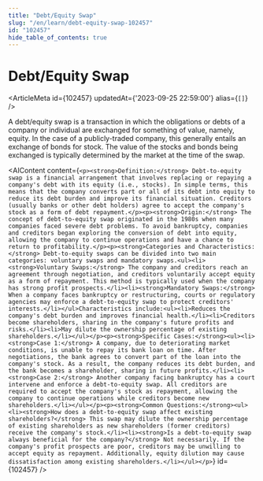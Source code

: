 ```yaml
---
title: "Debt/Equity Swap"
slug: "/en/learn/debt-equity-swap-102457"
id: "102457"
hide_table_of_contents: true
---
```



# Debt/Equity Swap

<ArticleMeta id={102457} updatedAt={'2023-09-25 22:59:00'} alias={`[]`} />
<div className='border-solid border-b border-t-0 my-4 border-[var(--ifm-color-gray-300)]' />

A debt/equity swap is a transaction in which the obligations or debts of a company or individual are exchanged for something of value, namely, equity. In the case of a publicly-traded company, this generally entails an exchange of bonds for stock. The value of the stocks and bonds being exchanged is typically determined by the market at the time of the swap.

<AIContent content={`<p><strong>Definition:</strong> Debt-to-equity swap is a financial arrangement that involves replacing or repaying a company's debt with its equity (i.e., stocks). In simple terms, this means that the company converts part or all of its debt into equity to reduce its debt burden and improve its financial situation. Creditors (usually banks or other debt holders) agree to accept the company's stock as a form of debt repayment.</p><p><strong>Origin:</strong> The concept of debt-to-equity swap originated in the 1980s when many companies faced severe debt problems. To avoid bankruptcy, companies and creditors began exploring the conversion of debt into equity, allowing the company to continue operations and have a chance to return to profitability.</p><p><strong>Categories and Characteristics:</strong> Debt-to-equity swaps can be divided into two main categories: voluntary swaps and mandatory swaps.<ul><li><strong>Voluntary Swaps:</strong> The company and creditors reach an agreement through negotiation, and creditors voluntarily accept equity as a form of repayment. This method is typically used when the company has strong profit prospects.</li><li><strong>Mandatory Swaps:</strong> When a company faces bankruptcy or restructuring, courts or regulatory agencies may enforce a debt-to-equity swap to protect creditors' interests.</li></ul>Characteristics include:<ul><li>Reduces the company's debt burden and improves financial health.</li><li>Creditors become shareholders, sharing in the company's future profits and risks.</li><li>May dilute the ownership percentage of existing shareholders.</li></ul></p><p><strong>Specific Cases:</strong><ul><li><strong>Case 1:</strong> A company, due to deteriorating market conditions, is unable to repay its bank loan on time. After negotiations, the bank agrees to convert part of the loan into the company's stock. As a result, the company reduces its debt burden, and the bank becomes a shareholder, sharing in future profits.</li><li><strong>Case 2:</strong> Another company facing bankruptcy has a court intervene and enforce a debt-to-equity swap. All creditors are required to accept the company's stock as repayment, allowing the company to continue operations while creditors become new shareholders.</li></ul></p><p><strong>Common Questions:</strong><ul><li><strong>How does a debt-to-equity swap affect existing shareholders?</strong> This swap may dilute the ownership percentage of existing shareholders as new shareholders (former creditors) receive the company's stock.</li><li><strong>Is a debt-to-equity swap always beneficial for the company?</strong> Not necessarily. If the company's profit prospects are poor, creditors may be unwilling to accept equity as repayment. Additionally, equity dilution may cause dissatisfaction among existing shareholders.</li></ul></p>`} id={102457} />
